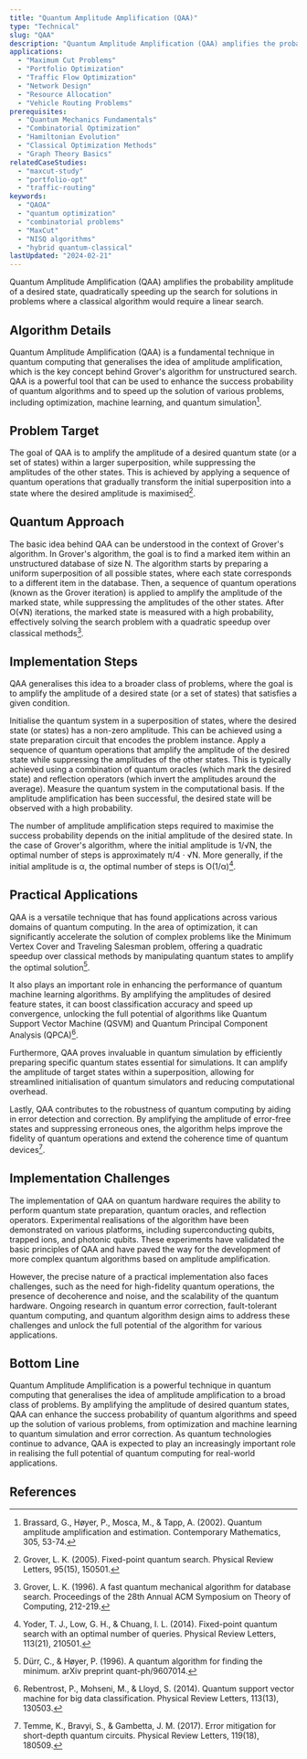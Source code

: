```yaml
---
title: "Quantum Amplitude Amplification (QAA)"
type: "Technical"
slug: "QAA"
description: "Quantum Amplitude Amplification (QAA) amplifies the probability amplitude of a desired state, quadratically speeding up the search for solutions in problems where a classical algorithm would require a linear search."
applications:
  - "Maximum Cut Problems"
  - "Portfolio Optimization"
  - "Traffic Flow Optimization"
  - "Network Design"
  - "Resource Allocation"
  - "Vehicle Routing Problems"
prerequisites:
  - "Quantum Mechanics Fundamentals"
  - "Combinatorial Optimization"
  - "Hamiltonian Evolution"
  - "Classical Optimization Methods"
  - "Graph Theory Basics"
relatedCaseStudies:
  - "maxcut-study"
  - "portfolio-opt"
  - "traffic-routing"
keywords:
  - "QAOA"
  - "quantum optimization"
  - "combinatorial problems"
  - "MaxCut"
  - "NISQ algorithms"
  - "hybrid quantum-classical"
lastUpdated: "2024-02-21"
---
```


Quantum Amplitude Amplification (QAA) amplifies the probability amplitude of a desired state, quadratically speeding up the search for solutions in problems where a classical algorithm would require a linear search.

## Algorithm Details

Quantum Amplitude Amplification (QAA) is a fundamental technique in quantum computing that generalises the idea of amplitude amplification, which is the key concept behind Grover's algorithm for unstructured search. QAA is a powerful tool that can be used to enhance the success probability of quantum algorithms and to speed up the solution of various problems, including optimization, machine learning, and quantum simulation[^1].

## Problem Target

The goal of QAA is to amplify the amplitude of a desired quantum state (or a set of states) within a larger superposition, while suppressing the amplitudes of the other states. This is achieved by applying a sequence of quantum operations that gradually transform the initial superposition into a state where the desired amplitude is maximised[^2].

## Quantum Approach

The basic idea behind QAA can be understood in the context of Grover's algorithm. In Grover's algorithm, the goal is to find a marked item within an unstructured database of size N. The algorithm starts by preparing a uniform superposition of all possible states, where each state corresponds to a different item in the database. Then, a sequence of quantum operations (known as the Grover iteration) is applied to amplify the amplitude of the marked state, while suppressing the amplitudes of the other states. After O(√N) iterations, the marked state is measured with a high probability, effectively solving the search problem with a quadratic speedup over classical methods[^3].

## Implementation Steps

QAA generalises this idea to a broader class of problems, where the goal is to amplify the amplitude of a desired state (or a set of states) that satisfies a given condition.

<Steps>
  <Step title="State preparation">
    Initialise the quantum system in a superposition of states, where the desired state (or states) has a non-zero amplitude. This can be achieved using a state preparation circuit that encodes the problem instance.
  </Step>

  <Step title="Amplitude amplification">
    Apply a sequence of quantum operations that amplify the amplitude of the desired state while suppressing the amplitudes of the other states. This is typically achieved using a combination of quantum oracles (which mark the desired state) and reflection operators (which invert the amplitudes around the average).
  </Step>

  <Step title="Measurement">
    Measure the quantum system in the computational basis. If the amplitude amplification has been successful, the desired state will be observed with a high probability.
  </Step>
</Steps>

The number of amplitude amplification steps required to maximise the success probability depends on the initial amplitude of the desired state. In the case of Grover's algorithm, where the initial amplitude is 1/√N, the optimal number of steps is approximately π/4 · √N. More generally, if the initial amplitude is α, the optimal number of steps is O(1/α)[^4].


## Practical Applications

QAA is a versatile technique that has found applications across various domains of quantum computing. In the area of optimization, it can significantly accelerate the solution of complex problems like the Minimum Vertex Cover and Traveling Salesman problem, offering a quadratic speedup over classical methods by manipulating quantum states to amplify the optimal solution[^5].

It also plays an important role in enhancing the performance of quantum machine learning algorithms. By amplifying the amplitudes of desired feature states, it can boost classification accuracy and speed up convergence, unlocking the full potential of algorithms like Quantum Support Vector Machine (QSVM) and Quantum Principal Component Analysis (QPCA)[^6].

Furthermore, QAA proves invaluable in quantum simulation by efficiently preparing specific quantum states essential for simulations. It can amplify the amplitude of target states within a superposition, allowing for streamlined initialisation of quantum simulators and reducing computational overhead.

Lastly, QAA contributes to the robustness of quantum computing by aiding in error detection and correction. By amplifying the amplitude of error-free states and suppressing erroneous ones, the algorithm helps improve the fidelity of quantum operations and extend the coherence time of quantum devices[^7].

## Implementation Challenges

The implementation of QAA on quantum hardware requires the ability to perform quantum state preparation, quantum oracles, and reflection operators. Experimental realisations of the algorithm have been demonstrated on various platforms, including superconducting qubits, trapped ions, and photonic qubits. These experiments have validated the basic principles of QAA and have paved the way for the development of more complex quantum algorithms based on amplitude amplification.

However, the precise nature of a practical implementation also faces challenges, such as the need for high-fidelity quantum operations, the presence of decoherence and noise, and the scalability of the quantum hardware. Ongoing research in quantum error correction, fault-tolerant quantum computing, and quantum algorithm design aims to address these challenges and unlock the full potential of the algorithm for various applications.

## Bottom Line

Quantum Amplitude Amplification is a powerful technique in quantum computing that generalises the idea of amplitude amplification to a broad class of problems. By amplifying the amplitude of desired quantum states, QAA can enhance the success probability of quantum algorithms and speed up the solution of various problems, from optimization and machine learning to quantum simulation and error correction. As quantum technologies continue to advance, QAA is expected to play an increasingly important role in realising the full potential of quantum computing for real-world applications.

## References

[^1]: Brassard, G., Høyer, P., Mosca, M., & Tapp, A. (2002). Quantum amplitude amplification and estimation. Contemporary Mathematics, 305, 53-74.
[^2]: Grover, L. K. (2005). Fixed-point quantum search. Physical Review Letters, 95(15), 150501.
[^3]: Grover, L. K. (1996). A fast quantum mechanical algorithm for database search. Proceedings of the 28th Annual ACM Symposium on Theory of Computing, 212-219.
[^4]: Yoder, T. J., Low, G. H., & Chuang, I. L. (2014). Fixed-point quantum search with an optimal number of queries. Physical Review Letters, 113(21), 210501.
[^5]: Dürr, C., & Høyer, P. (1996). A quantum algorithm for finding the minimum. arXiv preprint quant-ph/9607014.
[^6]: Rebentrost, P., Mohseni, M., & Lloyd, S. (2014). Quantum support vector machine for big data classification. Physical Review Letters, 113(13), 130503.
[^7]: Temme, K., Bravyi, S., & Gambetta, J. M. (2017). Error mitigation for short-depth quantum circuits. Physical Review Letters, 119(18), 180509.